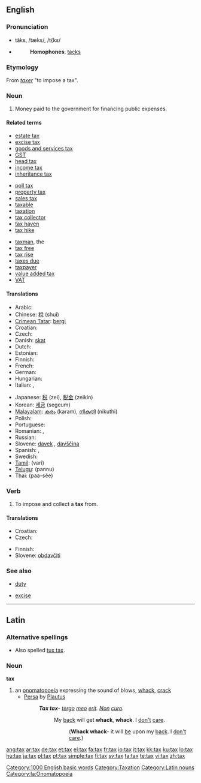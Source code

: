 {{wikipedia}}
==English==

===Pronunciation===
* tăks, /tæks/, /t{ks/
* {{audio|en-us-tax.ogg|Audio (US)}}
*: '''Homophones''': [[tacks]]
*: {{rhymes|æks}}

===Etymology===
From {{etyl|fro}} ''[[taxer]]'' "to impose a tax".

===Noun===
{{en-noun|es|-}}

# Money paid to the government for financing public expenses.

====Related terms====
{{rel-top3}}
* [[estate tax]]
* [[excise tax]]
* [[goods and services tax]]
* [[GST]]
* [[head tax]]
* [[income tax]]
* [[inheritance tax]]
{{mid3}}
* [[poll tax]]
* [[property tax]]
* [[sales tax]]
* [[taxable]]
* [[taxation]]
* [[tax collector]]
* [[tax haven]]
* [[tax hike]]
{{mid3}}
* [[taxman]], the
* [[tax free]]
* [[tax rise]]
* [[taxes due]]
* [[taxpayer]]
* [[value added tax]]
* [[VAT]]
{{rel-bottom}}

====Translations====
{{trans-top|tax}}
* Arabic: {{Arab|[[ضريبة]]}} {{unicode|(ɖarí:ba)}} {{f}}
* Chinese: [[稅]] (shuì)
* [[Crimean Tatar]]: [[bergi]]
* Croatian: {{t+|hr|porez|m|alt=pòrez}}
* Czech: {{t-|cs|daň|f}}
* Danish: [[skat]]
* Dutch: {{t+|nl|belasting}}
* Estonian: {{t-|et|maks}}
* Finnish: {{t+|fi|vero}}
* French: {{t+|fr|impôt|m}}
* German: {{t+|de|Steuer|f}}
* Hungarian: {{t+|hu|adó}}
* Italian: {{t+|it|tassa|f}}, {{t+|it|imposta|f}}
{{trans-mid}}
* Japanese: [[税]] (zei), [[税金]] (zeikin)
* Korean: [[세금]] (segeum)
* [[Malayalam]]: [[കരം]] (karam), [[നികുതി]] (nikuthi)
* Polish: {{t+|pl|podatek|m}}
* Portuguese: {{t+|pt|imposto|m}}
* Romanian: {{t-|ro|taxă|f}}, {{t+|ro|impozit|n}}
* Russian: {{t+|ru|налог|m|tr=nalóg|sc=Cyrl}}
* Slovene: [[davek]] {{m}}, [[davščina]] {{f}}
* Spanish: {{t+|es|impuesto|m}}, {{t+|es|tasa|f}}
* Swedish: {{t+|sv|skatt}}
* [[Tamil]]: {{t|ta|வரி|xs=Tamil}} (vari)
* [[Telugu]]: {{t|te|పన్ను|sc=Telu}} (pannu)
* Thai: {{Thai|[[ภาษี]]}} (paa-sĕe)
{{trans-bottom}}

===Verb===
{{en-verb|tax|es}}

# {{transitive}} To impose and collect a '''tax''' from.

====Translations====
{{trans-top|to impose and collect a tax}}
* Croatian: {{t|hr|oporezivati|alt=oporezívati}}
* Czech: {{t-|cs|danit}}
{{trans-mid}}
* Finnish: {{t-|fi|verottaa}}
* Slovene: [[obdavčiti]]
{{trans-bottom}}

===See also===
{{top2}}
* [[duty]]
{{mid2}}
* [[excise]]
{{bottom}}

[[Category:1000 English basic words]]
[[Category:Taxation]]

----

==Latin==

===Alternative spellings===
* Also spelled [[tux tax]].

===Noun===
'''tax'''

# an [[onomatopoeia]] expressing the sound of blows, [[whack]], [[crack]]
#* [[w:Persa (play)|Persa]] by [[w:Plautus|Plautus]]
#*: '''''Tax tax'''- [[tergum|tergo]] [[meus#Latin|meo]] [[sum#Latin|erit]]. [[non#Latin|Non]] [[curo]].''
#*:: My [[back]] will get '''whack''', '''whack'''. I [[don't]] [[care]].
#*::: ('''Whack whack'''- it will [[be]] upon my [[back]]. I [[don't]] [[care]].)

[[Category:Latin nouns]]
[[Category:la:Onomatopoeia]]

[[ang:tax]]
[[ar:tax]]
[[de:tax]]
[[et:tax]]
[[el:tax]]
[[fa:tax]]
[[fr:tax]]
[[io:tax]]
[[it:tax]]
[[kk:tax]]
[[ku:tax]]
[[lo:tax]]
[[hu:tax]]
[[ja:tax]]
[[pl:tax]]
[[pt:tax]]
[[simple:tax]]
[[fi:tax]]
[[sv:tax]]
[[ta:tax]]
[[te:tax]]
[[vi:tax]]
[[zh:tax]]